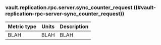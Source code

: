 ### vault.replication.rpc.server.sync_counter_request ((#vault-replication-rpc-server-sync_counter_request))

Metric type | Units | Description
----------- | ----- | -----------
BLAH     | BLAH    | BLAH